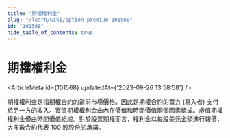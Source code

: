 ```yaml
---
title: "期權權利金"
slug: "/learn/wiki/option-premium-101568"
id: "101568"
hide_table_of_contents: true
---
```



# 期權權利金

<ArticleMeta id={101568} updatedAt={'2023-09-26 13:58:58'} />
<div className='border-solid border-b border-t-0 my-4 border-[var(--ifm-color-gray-300)]' />

期權權利金是指期權合約的當前市場價格。因此是期權合約的賣方 (寫入者) 支付給另一方的收入。實值期權權利金由內在價值和時間價值兩個因素組成。虛值期權權利金僅由時間價值組成。對於股票期權而言，權利金以每股美元金額進行報價，大多數合約代表 100 股股份的承諾。
